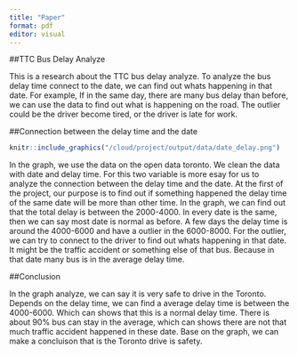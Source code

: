 ```yaml
---
title: "Paper"
format: pdf
editor: visual
---
```


##TTC Bus Delay Analyze

This is a research about the TTC bus delay analyze. To analyze the bus delay time connect to the date, we can find out whats happening in that date. For example, If in the same day, there are many bus delay than before, we can use the data to find out what is happening on the road. The outlier could be the driver become tired, or the driver is late for work.

##Connection between the delay time and the date

```r
knitr::include_graphics("/cloud/project/output/data/date_delay.png")
```

In the graph, we use the data on the open data toronto. We clean the data with date and delay time. For this two variable is more esay for us to analyze the connection between the delay time and the date. At the first of the project, our purpose is to find out if something happened the delay time of the same date will be more than other time. In the graph, we can find out that the total delay is between the 2000-4000. In every date is the same, then we can say most date is normal as before. A few days the delay time is around the 4000-6000 and have a outlier in the 6000-8000. For the outlier, we can try to connect to the driver to find out whats happening in that date. It might be the traffic accident or something else of that bus. Because in that date many bus is in the average delay time.

##Conclusion

In the graph analyze, we can say it is very safe to drive in the Toronto. Depends on the delay time, we can find a average delay time is between the 4000-6000. Which can shows that this is a normal delay time. There is about 90% bus can stay in the average, which can shows there are not that much traffic accident happened in these date. Base on the graph, we can make a concluison that is the Toronto drive is safety.

